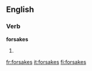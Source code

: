 ==English==

===Verb===
'''forsakes'''

# {{third-person singular of|[[forsake]]}}

[[fr:forsakes]]
[[it:forsakes]]
[[fi:forsakes]]